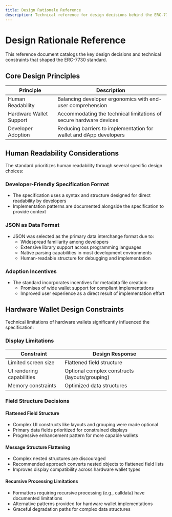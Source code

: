 ```yaml
---
title: Design Rationale Reference
description: Technical reference for design decisions behind the ERC-7730 standard
---
```


# Design Rationale Reference

This reference document catalogs the key design decisions and technical constraints that shaped the ERC-7730 standard.

## Core Design Principles

| Principle | Description |
|-----------|-------------|
| Human Readability | Balancing developer ergonomics with end-user comprehension |
| Hardware Wallet Support | Accommodating the technical limitations of secure hardware devices |
| Developer Adoption | Reducing barriers to implementation for wallet and dApp developers |

## Human Readability Considerations

The standard prioritizes human readability through several specific design choices:

### Developer-Friendly Specification Format
- The specification uses a syntax and structure designed for direct readability by developers
- Implementation patterns are documented alongside the specification to provide context

### JSON as Data Format
- JSON was selected as the primary data interchange format due to:
  - Widespread familiarity among developers
  - Extensive library support across programming languages
  - Native parsing capabilities in most development environments
  - Human-readable structure for debugging and implementation

### Adoption Incentives
- The standard incorporates incentives for metadata file creation:
  - Promises of wide wallet support for compliant implementations
  - Improved user experience as a direct result of implementation effort

## Hardware Wallet Design Constraints

Technical limitations of hardware wallets significantly influenced the specification:

### Display Limitations
| Constraint | Design Response |
|------------|-----------------|
| Limited screen size | Flattened field structure |
| UI rendering capabilities | Optional complex constructs (layouts/grouping) |
| Memory constraints | Optimized data structures |

### Field Structure Decisions

#### Flattened Field Structure
- Complex UI constructs like layouts and grouping were made optional
- Primary data fields prioritized for constrained displays
- Progressive enhancement pattern for more capable wallets

#### Message Structure Flattening
- Complex nested structures are discouraged
- Recommended approach converts nested objects to flattened field lists
- Improves display compatibility across hardware wallet types

#### Recursive Processing Limitations
- Formatters requiring recursive processing (e.g., calldata) have documented limitations
- Alternative patterns provided for hardware wallet implementations
- Graceful degradation paths for complex data structures

